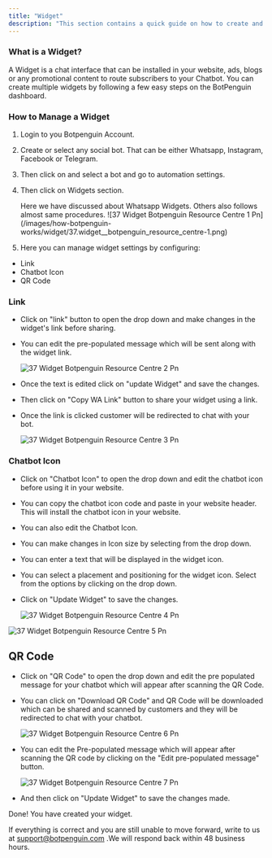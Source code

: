 ```yaml
---
title: "Widget"
description: "This section contains a quick guide on how to create and install a chatbot Widget."
---
```


### **What is a Widget?**

A Widget is a chat interface that can be installed in your website, ads, blogs or any promotional content to route subscribers to your Chatbot. You can create multiple widgets by following a few easy steps on the BotPenguin dashboard.

### **How to Manage a Widget**

1. Login to you Botpenguin Account.
2. Create or select any social bot. That can be either Whatsapp, Instagram, Facebook or Telegram.
3. Then click on and select a bot and go to automation settings.
4. Then click on Widgets section.

   <Check>
     Here we have discussed about Whatsapp Widgets. Others also follows almost same procedures.
   </Check>
   ![37 Widget Botpenguin Resource Centre 1 Pn](/images/how-botpenguin-works/widget/37.widget__botpenguin_resource_centre-1.png)
5. Here you can manage widget settings by configuring:

- Link
- Chatbot Icon
- QR Code

### **Link**

- Click on "link" button to open the drop down and make changes in the widget's link before sharing.
- You can edit the pre-populated message which will be sent along with the widget link.

  ![37 Widget Botpenguin Resource Centre 2 Pn](/images/how-botpenguin-works/widget/37.widget__botpenguin_resource_centre-2.png)
- Once the text is edited click on "update Widget" and save the changes.
- Then click on "Copy WA Link" button to share your widget using a link.
- Once the link is clicked customer will be redirected to chat with your bot.

  ![37 Widget Botpenguin Resource Centre 3 Pn](/images/how-botpenguin-works/widget/37.widget__botpenguin_resource_centre-3.png)

### **Chatbot Icon**

- Click on "Chatbot Icon" to open the drop down and edit the chatbot icon before using it in your website.
- You can copy the chatbot icon code and paste in your website header. This will install the chatbot icon in your website.
- You can also edit the Chatbot Icon.
- You can make changes in Icon size by selecting from the drop down.
- You can enter a text that will be displayed in the widget icon.
- You can select a placement and positioning for the widget icon. Select from the options by clicking on the drop down.
- Click on "Update Widget" to save the changes.

  ![37 Widget Botpenguin Resource Centre 4 Pn](/images/how-botpenguin-works/widget/37.widget__botpenguin_resource_centre-4.png)

![37 Widget Botpenguin Resource Centre 5 Pn](/images/how-botpenguin-works/widget/37.widget__botpenguin_resource_centre-5.png)

## **QR Code**

- Click on "QR Code" to open the drop down and edit the pre populated message for your chatbot which will appear after scanning the QR Code.
- You can click on "Download QR Code" and QR Code will be downloaded which can be shared and scanned by customers and they will be redirected to chat with your chatbot.

  ![37 Widget Botpenguin Resource Centre 6 Pn](/images/how-botpenguin-works/widget/37.widget__botpenguin_resource_centre-6.png)
- You can edit the Pre-populated message which will appear after scanning the QR code by clicking on the "Edit pre-populated message" button.

  ![37 Widget Botpenguin Resource Centre 7 Pn](/images/how-botpenguin-works/widget/37.widget__botpenguin_resource_centre-7.png)
- And then click on "Update Widget" to save the changes made.

Done\! You have created your widget.

If everything is correct and you are still unable to move forward, write to us at  [support@botpenguin.com](mailto:support@botpenguin.com) .We will respond back within 48 business hours.